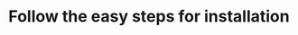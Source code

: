---
title: "Follow the easy steps for installation"
details: "Optimize your impact this holiday season with an AI-driven, multichannel marketing strategy. 
Get all the tips and tricks in our free ebook."
items:
  - name: "Create account to install"
    details: "Upload your video files that you want want to edit perfectly by AI powered tools."
  - name: "Set up analytic process"
    details: "Track your performance across channels with an easy to use SMM software."
  - name: "Reset data after solutions"
    details: "The best marketing strategy for your brand data that actually matters."
---